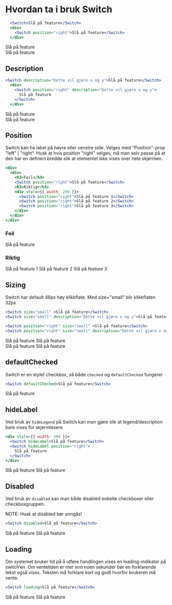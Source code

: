 
<Meta title="ds-react/form/switch/intro" />

# Hvordan ta i bruk Switch

```jsx
  <Switch>Slå på feature</Switch>
  <div>
    <Switch position="right">Slå på feature</Switch>
  </div>
```

<Canvas>
  <Switch>Slå på feature</Switch>
  <div>
    <Switch position="right">Slå på feature</Switch>
  </div>
</Canvas>

## Description

```jsx
<Switch description="Dette vil gjøre x og y">Slå på feature</Switch>
  <div>
    <Switch position="right" description="Dette vil gjøre x og y">
      Slå på feature
    </Switch>
  </div>
```

<Canvas>
  <Switch description="Dette vil gjøre x og y">Slå på feature</Switch>
  <div>
    <Switch position="right" description="Dette vil gjøre x og y">
      Slå på feature
    </Switch>
  </div>
</Canvas>

## Position

Switch kan ha label på høyre eller venstre side. Velges med "Position"-prop "left" | "right". Husk at hvis position
"right" velges, må man selv passe på at den har en definert bredde slik at elementet ikke vises over hele skjermen.

```jsx
<div>
  <div>
    <h3>Feil</h3>
    <Switch position="right">Slå på feature</Switch>
    <h3>Riktig</h3>
    <div style={{ width: 200 }}>
      <Switch position="right">Slå på feature 1</Switch>
      <Switch position="right">Slå på feature 2</Switch>
      <Switch position="right">Slå på feature 3</Switch>
    </div>
  </div>
</div>
```

<Canvas>
  <div>
    <h3>Feil</h3>
    <Switch position="right">Slå på feature</Switch>
    <h3>Riktig</h3>
    <div style={{ width: 300 }}>
      <Switch position="right">Slå på feature 1</Switch>
      <Switch position="right">Slå på feature 2</Switch>
      <Switch position="right">Slå på feature 3</Switch>
    </div>
  </div>
</Canvas>

## Sizing

Switch har default 48px høy klikkflate. Med size="small" blir klikkflaten 32px

```jsx
<Switch size="small" >Slå på feature</Switch>
<Switch size="small" description="Dette vil gjøre x og y">Slå på feature</Switch>

<Switch position="right" size="small" >Slå på feature</Switch>
<Switch position="right" size="small" description="Dette vil gjøre x og y">Slå på feature</Switch>
```

<Canvas>
  <div>
    <Switch size="small">Slå på feature</Switch>
    <Switch size="small" description="Dette vil gjøre x og y">
      Slå på feature
    </Switch>
  </div>
  <div>
    <Switch position="right" size="small">
      Slå på feature
    </Switch>
    <Switch position="right" size="small" description="Dette vil gjøre x og y">
      Slå på feature
    </Switch>
  </div>
</Canvas>

## defaultChecked

Switch er en stylet checkbox, så både `checked` og `defaultChecked` fungerer

```jsx
<Switch defaultChecked>Slå på feature</Switch>
```

<Canvas>
  <Switch defaultChecked>Slå på feature</Switch>
</Canvas>

## hideLabel

Ved bruk av `hideLegend` på Switch kan man gjøre slik at legend/description bare vises for skjermlesere

```jsx
<div style={{ width: 300 }}>
  <Switch hideLabel>Slå på feature</Switch>
  <Switch hideLabel position="right">
    Slå på feature
  </Switch>
</div>
```

<Canvas>
  <div style={{ width: 300 }}>
    <Switch hideLabel>Slå på feature</Switch>
    <Switch hideLabel position="right">
      Slå på feature
    </Switch>
  </div>
</Canvas>

## Disabled

Ved bruk av `disabled` kan man både disabled enkelte checkboxer eller checkboxgruppen.

NOTE: Husk at disabled bør unngås!

```jsx
<Switch disabled>Slå på feature</Switch>
```

<Canvas>
  <div>
    <Switch disabled>Slå på feature</Switch>
    <Switch disabled defaultChecked>
      Slå på feature
    </Switch>
  </div>
</Canvas>

## Loading

Om systemet bruker tid på å utføre handlingen vises en loading-indikator på switch’en.
Om ventetiden er mer enn noen sekunder bør en forklarende tekst også vises.
Teksten må forklare kort og godt hvorfor brukeren må vente.

```jsx
<Switch loading>Slå på feature</Switch>
```

<Canvas>
  <div>
    <Switch loading>Slå på feature</Switch>
    <Switch loading defaultChecked>
      Slå på feature
    </Switch>
  </div>
</Canvas>
